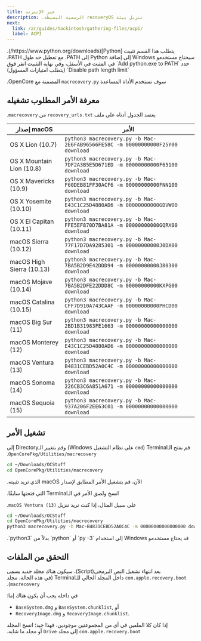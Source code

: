 ```yaml
---
title: عبر الإنترنت
description: ‫تنزيل بيئة recoveryOS الرسمية البسيطة.‬
next:
  link: /ar/guides/hackintosh/gathering-files/acpi/
  label: ACPI
---
```



<Aside type="caution">
‫يتطلب هذا القسم تثبيت [Python](https://www.python.org/downloads/).‬
</Aside>

<Aside type="caution">
‫سيحتاج مستخدمو Windows إلى إضافة Python إلى PATH، مع تعطيل حد طول PATH. حدد `Add python.exe to PATH` في المثبت في الأسفل، وفي نهاية التثبيت انقر فوق `Disable path length limit` (يتطلب امتيازات المسؤول)‬
</Aside>

‫سوف نستخدم الأداة المساعدة `macrecovery.py` المضمنة مع OpenCore.‬

## معرفة الأمر المطلوب تشغيله

‫يعتمد الجدول أدناه على ملف `recovery_urls.txt` من `macrecovery`.‬

| إصدار macOS               | الأمر                                                                          |
| ------------------------- | ------------------------------------------------------------------------------ |
| OS X Lion (10.7)          | `python3 macrecovery.py -b Mac-2E6FAB96566FE58C -m 00000000000F25Y00 download` |
| OS X Mountain Lion (10.8) | `python3 macrecovery.py -b Mac-7DF2A3B5E5D671ED -m 00000000000F65100 download` |
| OS X Mavericks (10.9)     | `python3 macrecovery.py -b Mac-F60DEB81FF30ACF6 -m 00000000000FNN100 download` |
| OS X Yosemite (10.10)     | `python3 macrecovery.py -b Mac-E43C1C25D4880AD6 -m 00000000000GDVW00 download` |
| OS X El Capitan (10.11)   | `python3 macrecovery.py -b Mac-FFE5EF870D7BA81A -m 00000000000GQRX00 download` |
| macOS Sierra (10.12)      | `python3 macrecovery.py -b Mac-77F17D7DA9285301 -m 00000000000J0DX00 download` |
| macOS High Sierra (10.13) | `python3 macrecovery.py -b Mac-7BA5B2D9E42DDD94 -m 00000000000J80300 download` |
| macOS Mojave (10.14)      | `python3 macrecovery.py -b Mac-7BA5B2DFE22DDD8C -m 00000000000KXPG00 download` |
| macOS Catalina (10.15)    | `python3 macrecovery.py -b Mac-CFF7D910A743CAAF -m 00000000000PHCD00 download` |
| macOS Big Sur (11)        | `python3 macrecovery.py -b Mac-2BD1B31983FE1663 -m 00000000000000000 download` |
| macOS Monterey (12)       | `python3 macrecovery.py -b Mac-E43C1C25D4880AD6 -m 00000000000000000 download` |
| macOS Ventura (13)        | `python3 macrecovery.py -b Mac-B4831CEBD52A0C4C -m 00000000000000000 download` |
| macOS Sonoma (14)         | `python3 macrecovery.py -b Mac-226CB3C6A851A671 -m 00000000000000000 download` |
| macOS Sequoia (15)        | `python3 macrecovery.py -b Mac-937A206F2EE63C01 -m 00000000000000000 download` |

## تشغيل الأمر

‫قم بفتح الـTerminal (`cmd` على نظام التشغيل Windows) وقم بتغيير الـDirectory إلى `OpenCorePkg/Utilities/macrecovery`.‬

```bash
cd ~/Downloads/OCStuff
cd OpenCorePkg/Utilities/macrecovery
```

‫الآن، قم بتشغيل الأمر المطابق لإصدار macOS الذي تريد تثبيته.‬

‫انسخ ولصق الأمر في الـTerminal التي فتحتها سابقًا.‬

‫على سبيل المثال، إذا كنت تريد تنزيل `macOS Ventura (13)`.‬

```bash
cd ~/Downloads/OCStuff
cd OpenCorePkg/Utilities/macrecovery
python3 macrecovery.py -b Mac-B4831CEBD52A0C4C -m 00000000000000000 download
```

<Aside type="caution">
‫قد يحتاج مستخدمو Windows إلى استخدام `py -3` أو `python` بدلاً من `python3`.‬
</Aside>

## التحقق من الملفات

‫بعد انتهاء تشغيل النص البرمجي(Script)، سيكون هناك مجلد جديد يسمى `com.apple.recovery.boot` داخل المجلد الحالي للـTerminal (في هذه الحالة، مجلد `macrecovery`).‬

‫في داخله يجب أن يكون هناك إما:‬

- `BaseSystem.dmg` و `BaseSystem.chunklist`, أو
- `RecoveryImage.dmg` و `RecoveryImage.chunklist`.

‫إذا كان كلا الملفين في أي من المجموعتين موجودين، فهذا جيد؛ انسخ المجلد `com.apple.recovery.boot` إلى مجلد `Drive` أو مجلد ما شابه.‬
